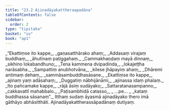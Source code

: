 ```yaml
---
title: "23.2 Ajinadāyakattheraapadāna"
tableOfContents: false
sidebar:
  order: 2
type: "tipitaka"
basket: "su"
book: "ap1"
---
```



<DynamicBreadcrumb />

<Division number="6" book="ap1" bookNo="20" page="239">

<Paragraph number="2906" type="verses" book="ap1">
_“Ekattiṃse ito kappe,_  
_gaṇasatthārako ahaṃ;_  
_Addasaṃ virajaṃ buddhaṃ,_  
_āhutīnaṃ paṭiggahaṃ._  

</Paragraph>

</Division>
<Division number="7" book="ap1" bookNo="20" page="239">

<Paragraph number="2907" type="verses" book="ap1">
_Cammakhaṇḍaṃ mayā dinnaṃ,_  
_sikhino lokabandhuno;_  
_Tena kammena dvipadinda,_  
_lokajeṭṭha narāsabha._  

</Paragraph>

</Division>
<Division number="8" book="ap1" bookNo="20" page="239">

<Paragraph number="2908" type="verses" book="ap1">
_Sampattiṃ anubhotvāna,_  
_kilese jhāpayiṃ ahaṃ;_  
_Dhāremi antimaṃ dehaṃ,_  
_sammāsambuddhasāsane._  

</Paragraph>

</Division>
<Division number="9" book="ap1" bookNo="20" page="239">

<Paragraph number="2909" type="verses" book="ap1">
_Ekattiṃse ito kappe,_  
_ajinaṃ yaṃ adāsahaṃ;_  
_Duggatiṃ nābhijānāmi,_  
_ajinassa idaṃ phalaṃ._  

</Paragraph>

</Division>
<Division number="10" book="ap1" bookNo="20" page="239">

<Paragraph number="2910" type="verses" book="ap1">
_Ito pañcamake kappe,_  
_rājā āsiṃ sudāyako;_  
_Sattaratanasampanno,_  
_cakkavattī mahabbalo._  

</Paragraph>

</Division>
<Division number="11" book="ap1" bookNo="20" page="240">

<Paragraph number="2911" type="verses" book="ap1">
_Paṭisambhidā catasso,_  
_ …pe… _  
_kataṃ buddhassa sāsanaṃ”._  

</Paragraph>

<Paragraph number="2912" book="ap1">
Itthaṃ sudaṃ āyasmā ajinadāyako thero imā gāthāyo abhāsitthāti.

</Paragraph>
</Division>

<Paragraph number="2913" type="center" book="ap1">
Ajinadāyakattherassāpadānaṃ dutiyaṃ.
</Paragraph>